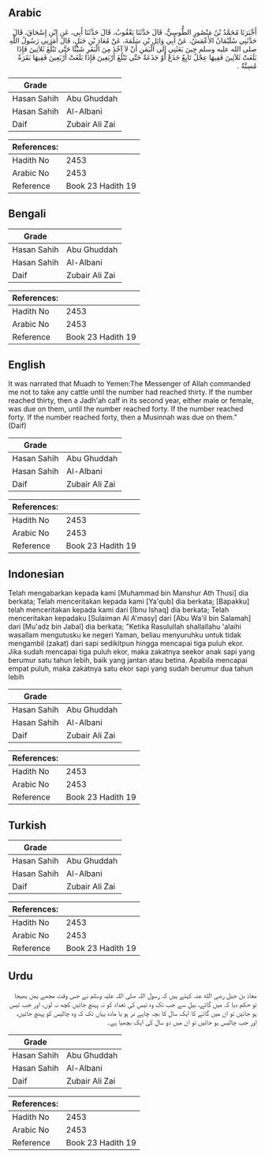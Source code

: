 ## Arabic


<div dir="rtl" lang="ar" style={{fontSize:'larger',backgroundColor:'#f8f9fa',padding:20}}>
أَخْبَرَنَا مُحَمَّدُ بْنُ مَنْصُورٍ الطُّوسِيُّ، قَالَ حَدَّثَنَا يَعْقُوبُ، قَالَ حَدَّثَنَا أَبِي، عَنِ ابْنِ إِسْحَاقَ، قَالَ حَدَّثَنِي سُلَيْمَانُ الأَعْمَشُ، عَنْ أَبِي وَائِلِ بْنِ سَلَمَةَ، عَنْ مُعَاذِ بْنِ جَبَلٍ، قَالَ أَمَرَنِي رَسُولُ اللَّهِ صلى الله عليه وسلم حِينَ بَعَثَنِي إِلَى الْيَمَنِ أَنْ لاَ آخُذَ مِنَ الْبَقَرِ شَيْئًا حَتَّى تَبْلُغَ ثَلاَثِينَ فَإِذَا بَلَغَتْ ثَلاَثِينَ فَفِيهَا عِجْلٌ تَابِعٌ جَذَعٌ أَوْ جَذَعَةٌ حَتَّى تَبْلُغَ أَرْبَعِينَ فَإِذَا بَلَغَتْ أَرْبَعِينَ فَفِيهَا بَقَرَةٌ مُسِنَّةٌ ‏.‏
</div>
<div style={{backgroundColor:'#f8f9fa',padding:20, marginBottom: 10}}><table> <thead> <tr> <th>Grade</th> <th></th> </tr> </thead> <tbody> <tr><td>Hasan Sahih</td><td>Abu Ghuddah</td></tr><tr><td>Hasan Sahih</td><td>Al-Albani</td></tr><tr><td>Daif</td><td>Zubair Ali Zai</td></tr></tbody></table><table> <thead> <tr> <th>References:</th> <th></th> </tr> </thead> <tbody><tr><td>Hadith No</td><td>2453</td></tr><tr><td>Arabic No</td><td>2453</td></tr><tr><td>Reference</td><td>Book 23 Hadith 19</td></tr></tbody></table></div>

## Bengali


<div dir="ltr" lang="bn" style={{fontSize:'larger',backgroundColor:'#f8f9fa',padding:20}}>

</div>
<div style={{backgroundColor:'#f8f9fa',padding:20, marginBottom: 10}}><table> <thead> <tr> <th>Grade</th> <th></th> </tr> </thead> <tbody> <tr><td>Hasan Sahih</td><td>Abu Ghuddah</td></tr><tr><td>Hasan Sahih</td><td>Al-Albani</td></tr><tr><td>Daif</td><td>Zubair Ali Zai</td></tr></tbody></table><table> <thead> <tr> <th>References:</th> <th></th> </tr> </thead> <tbody><tr><td>Hadith No</td><td>2453</td></tr><tr><td>Arabic No</td><td>2453</td></tr><tr><td>Reference</td><td>Book 23 Hadith 19</td></tr></tbody></table></div>

## English


<div dir="ltr" lang="en" style={{fontSize:'larger',backgroundColor:'#f8f9fa',padding:20}}>
It was narrated that Muadh to Yemen:The Messenger of Allah commanded me not to take any cattle until the number had reached thirty. If the number reached thirty, then a Jadh'ah calf in its second year, either male or female, was due on them, until the number reached forty. If the number reached forty. If the number reached forty, then a Musinnah was due on them." (Daif)
</div>
<div style={{backgroundColor:'#f8f9fa',padding:20, marginBottom: 10}}><table> <thead> <tr> <th>Grade</th> <th></th> </tr> </thead> <tbody> <tr><td>Hasan Sahih</td><td>Abu Ghuddah</td></tr><tr><td>Hasan Sahih</td><td>Al-Albani</td></tr><tr><td>Daif</td><td>Zubair Ali Zai</td></tr></tbody></table><table> <thead> <tr> <th>References:</th> <th></th> </tr> </thead> <tbody><tr><td>Hadith No</td><td>2453</td></tr><tr><td>Arabic No</td><td>2453</td></tr><tr><td>Reference</td><td>Book 23 Hadith 19</td></tr></tbody></table></div>

## Indonesian


<div dir="ltr" lang="id" style={{fontSize:'larger',backgroundColor:'#f8f9fa',padding:20}}>
Telah mengabarkan kepada kami [Muhammad bin Manshur Ath Thusi] dia berkata; Telah menceritakan kepada kami [Ya'qub] dia berkata; [Bapakku] telah menceritakan kepada kami dari [Ibnu Ishaq] dia berkata; Telah menceritakan kepadaku [Sulaiman Al A'masy] dari [Abu Wa'il bin Salamah] dari [Mu'adz bin Jabal] dia berkata; "Ketika Rasulullah shallallahu 'alaihi wasallam mengutusku ke negeri Yaman, beliau menyuruhku untuk tidak mengambil (zakat) dari sapi sedikitpun hingga mencapai tiga puluh ekor. Jika sudah mencapai tiga puluh ekor, maka zakatnya seekor anak sapi yang berumur satu tahun lebih, baik yang jantan atau betina. Apabila mencapai empat puluh, maka zakatnya satu ekor sapi yang sudah berumur dua tahun lebih
</div>
<div style={{backgroundColor:'#f8f9fa',padding:20, marginBottom: 10}}><table> <thead> <tr> <th>Grade</th> <th></th> </tr> </thead> <tbody> <tr><td>Hasan Sahih</td><td>Abu Ghuddah</td></tr><tr><td>Hasan Sahih</td><td>Al-Albani</td></tr><tr><td>Daif</td><td>Zubair Ali Zai</td></tr></tbody></table><table> <thead> <tr> <th>References:</th> <th></th> </tr> </thead> <tbody><tr><td>Hadith No</td><td>2453</td></tr><tr><td>Arabic No</td><td>2453</td></tr><tr><td>Reference</td><td>Book 23 Hadith 19</td></tr></tbody></table></div>

## Turkish


<div dir="ltr" lang="tr" style={{fontSize:'larger',backgroundColor:'#f8f9fa',padding:20}}>

</div>
<div style={{backgroundColor:'#f8f9fa',padding:20, marginBottom: 10}}><table> <thead> <tr> <th>Grade</th> <th></th> </tr> </thead> <tbody> <tr><td>Hasan Sahih</td><td>Abu Ghuddah</td></tr><tr><td>Hasan Sahih</td><td>Al-Albani</td></tr><tr><td>Daif</td><td>Zubair Ali Zai</td></tr></tbody></table><table> <thead> <tr> <th>References:</th> <th></th> </tr> </thead> <tbody><tr><td>Hadith No</td><td>2453</td></tr><tr><td>Arabic No</td><td>2453</td></tr><tr><td>Reference</td><td>Book 23 Hadith 19</td></tr></tbody></table></div>

## Urdu


<div dir="rtl" lang="ur" style={{fontSize:'larger',backgroundColor:'#f8f9fa',padding:20}}>
معاذ بن جبل رضی الله عنہ کہتے ہیں کہ رسول اللہ صلی اللہ علیہ وسلم نے جس وقت مجھے یمن بھیجا تو حکم دیا کہ میں گائے، بیل سے جب تک وہ تیس کی تعداد کو نہ پہنچ جائیں کچھ نہ لوں، اور جب تیس ہو جائیں تو ان میں گائے کا ایک سال کا بچہ چاہے نر ہو یا مادہ یہاں تک کہ وہ چالیس کو پہنچ جائیں، اور جب چالیس ہو جائیں تو ان میں دو سال کی ایک بچھیا ہے۔
</div>
<div style={{backgroundColor:'#f8f9fa',padding:20, marginBottom: 10}}><table> <thead> <tr> <th>Grade</th> <th></th> </tr> </thead> <tbody> <tr><td>Hasan Sahih</td><td>Abu Ghuddah</td></tr><tr><td>Hasan Sahih</td><td>Al-Albani</td></tr><tr><td>Daif</td><td>Zubair Ali Zai</td></tr></tbody></table><table> <thead> <tr> <th>References:</th> <th></th> </tr> </thead> <tbody><tr><td>Hadith No</td><td>2453</td></tr><tr><td>Arabic No</td><td>2453</td></tr><tr><td>Reference</td><td>Book 23 Hadith 19</td></tr></tbody></table></div>